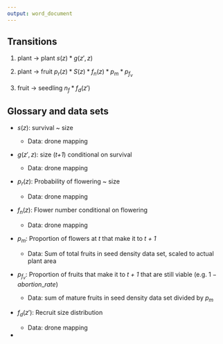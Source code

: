 ```yaml
---
output: word_document
---
```


## Transitions

1. plant -> plant $s(z) * g(z', z)$

2. plant -> fruit $p_r(z) * S(z) * f_n(z) * p_m * p_{f_v}$

3. fruit -> seedling $n_f * f_d(z')$


## Glossary and data sets
- $s(z)$: survival ~ size

  - Data: drone mapping

- $g(z',z)$: size (*t+1*) conditional on survival

  - Data: drone mapping

- $p_r(z)$: Probability of flowering ~ size

  - Data: drone mapping

- $f_n(z)$: Flower number conditional on flowering

  - Data: drone mapping

- $p_m$: Proportion of flowers at *t* that make it to *t + 1*

  - Data: Sum of total fruits in seed density data set, scaled to actual plant area

- $p_{f_v}$: Proportion of fruits that make it to *t + 1* that are still viable (e.g. $1 - abortion\_rate$)

  - Data: sum of mature fruits in seed density data set divided by $p_m$

- $f_d(z')$: Recruit size distribution

  - Data: drone mapping
  
- 